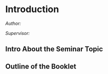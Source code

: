 # Introduction

*Author: *

*Supervisor: *

## Intro About the Seminar Topic


## Outline of the Booklet

